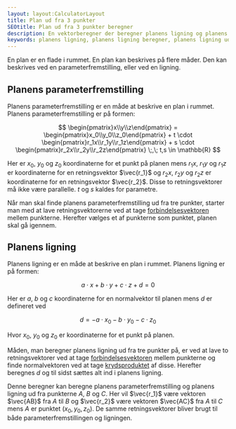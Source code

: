 ---
layout: layout:CalculatorLayout
title: Plan ud fra 3 punkter
SEOtitle: Plan ud fra 3 punkter beregner
description: En vektorberegner der beregner planens ligning og planens parameterfremstilling ud fra 3 punkter
keywords: planens ligning, planens ligning beregner, planens ligning ud fra tre punkter, planens parameterfremstilling, planens parameterfremstilling beregner, planens parameterfremstilling ud fra tre punkter, vektor 3d
---


En plan er en flade i rummet. En plan kan beskrives på flere måder. Den kan beskrives ved en parameterfremstilling, eller ved en ligning.

## Planens parameterfremstilling

Planens parameterfremstilling er en måde at beskrive en plan i rummet. Planens parameterfremstilling er på formen:

$$
\begin{pmatrix}x\\y\\z\end{pmatrix} = \begin{pmatrix}x_0\\y_0\\z_0\end{pmatrix} + t \cdot \begin{pmatrix}r_1x\\r_1y\\r_1z\end{pmatrix} + s \cdot \begin{pmatrix}r_2x\\r_2y\\r_2z\end{pmatrix} \;,\; t,s \in \mathbb{R}
$$

Her er $x_0$, $y_0$ og $z_0$ koordinaterne for et punkt på planen mens $r_1x$, $r_1y$ og $r_1z$ er koordinaterne for en retningsvektor $\vec{r_1}$ og $r_2x$, $r_2y$ og $r_2z$ er koordinaterne for en retningsvektor $\vec{r_2}$. Disse to retningsvektorer må ikke være parallelle. $t$ og $s$ kaldes for parametre.

Når man skal finde planens parameterfremstilling ud fra tre punkter, starter man med at lave retningsvektorerne ved at tage [forbindelsesvektoren](/vektor/3d/forbindelsesvektor) mellem punkterne. Herefter vælges et af punkterne som punktet, planen skal gå igennem.

## Planens ligning

Planens ligning er en måde at beskrive en plan i rummet. Planens ligning er på formen:

$$
a \cdot x + b \cdot y + c \cdot z + d = 0
$$

Her er $a$, $b$ og $c$ koordinaterne for en normalvektor til planen mens $d$ er defineret ved

$$
d = -a \cdot x_0 - b \cdot y_0 - c \cdot z_0
$$

Hvor $x_0$, $y_0$ og $z_0$ er koordinaterne for et punkt på planen.

Måden, man beregner planens ligning ud fra tre punkter på, er ved at lave to retningsvektorer ved at tage [forbindelsesvektoren](/vektor/3d/forbindelsesvektor) mellem punkterne og finde normalvektoren ved at tage [krydsproduktet](/vektor/3d/krydsprodukt) af disse. Herefter beregnes $d$ og til sidst sættes alt ind i planens ligning.

Denne beregner kan beregne planens parameterfremstilling og planens ligning ud fra punkterne $A$, $B$ og $C$. Her vil $\vec{r_1}$ være vektoren $\vec{AB}$ fra $A$ til $B$ og $\vec{r_2}$ være vektoren $\vec{AC}$ fra $A$ til $C$ mens $A$ er punktet $(x_0, y_0, z_0)$. De samme retningsvektorer bliver brugt til både parameterfremstillingen og ligningen.

<Calculator client:only />
